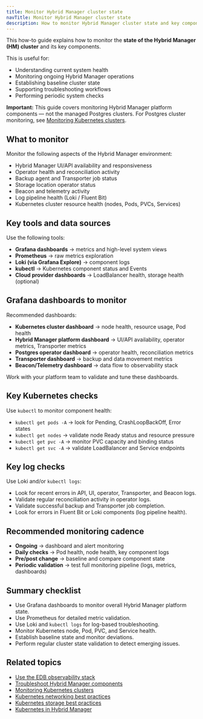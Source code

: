 ```yaml
---
title: Monitor Hybrid Manager cluster state
navTitle: Monitor Hybrid Manager cluster state
description: How to monitor Hybrid Manager cluster state and key components using the EDB observability stack and Kubernetes tools.
---
```


This how-to guide explains how to monitor the **state of the Hybrid Manager (HM) cluster** and its key components.

This is useful for:

- Understanding current system health
- Monitoring ongoing Hybrid Manager operations
- Establishing baseline cluster state
- Supporting troubleshooting workflows
- Performing periodic system checks

**Important:** This guide covers monitoring Hybrid Manager platform components — not the managed Postgres clusters.
For Postgres cluster monitoring, see [Monitoring Kubernetes clusters](/portal/kubernetes/learn/how-to/monitor-kubernetes-cluster).

## What to monitor

Monitor the following aspects of the Hybrid Manager environment:

- Hybrid Manager UI/API availability and responsiveness
- Operator health and reconciliation activity
- Backup agent and Transporter job status
- Storage location operator status
- Beacon and telemetry activity
- Log pipeline health (Loki / Fluent Bit)
- Kubernetes cluster resource health (nodes, Pods, PVCs, Services)

## Key tools and data sources

Use the following tools:

- **Grafana dashboards** → metrics and high-level system views
- **Prometheus** → raw metrics exploration
- **Loki (via Grafana Explore)** → component logs
- **kubectl** → Kubernetes component status and Events
- **Cloud provider dashboards** → LoadBalancer health, storage health (optional)

## Grafana dashboards to monitor

Recommended dashboards:

- **Kubernetes cluster dashboard** → node health, resource usage, Pod health
- **Hybrid Manager platform dashboard** → UI/API availability, operator metrics, Transporter metrics
- **Postgres operator dashboard** → operator health, reconciliation metrics
- **Transporter dashboard** → backup and data movement metrics
- **Beacon/Telemetry dashboard** → data flow to observability stack

Work with your platform team to validate and tune these dashboards.

## Key Kubernetes checks

Use `kubectl` to monitor component health:

- `kubectl get pods -A` → look for Pending, CrashLoopBackOff, Error states
- `kubectl get nodes` → validate node Ready status and resource pressure
- `kubectl get pvc -A` → monitor PVC capacity and binding status
- `kubectl get svc -A` → validate LoadBalancer and Service endpoints

## Key log checks

Use Loki and/or `kubectl logs`:

- Look for recent errors in API, UI, operator, Transporter, and Beacon logs.
- Validate regular reconciliation activity in operator logs.
- Validate successful backup and Transporter job completion.
- Look for errors in Fluent Bit or Loki components (log pipeline health).

## Recommended monitoring cadence

- **Ongoing** → dashboard and alert monitoring
- **Daily checks** → Pod health, node health, key component logs
- **Pre/post change** → baseline and compare component state
- **Periodic validation** → test full monitoring pipeline (logs, metrics, dashboards)

## Summary checklist

- Use Grafana dashboards to monitor overall Hybrid Manager platform state.
- Use Prometheus for detailed metric validation.
- Use Loki and `kubectl logs` for log-based troubleshooting.
- Monitor Kubernetes node, Pod, PVC, and Service health.
- Establish baseline state and monitor deviations.
- Perform regular cluster state validation to detect emerging issues.

## Related topics

- [Use the EDB observability stack](./use-edb-observability-stack)
- [Troubleshoot Hybrid Manager components](./troubleshoot-hybrid-manager-components)
- [Monitoring Kubernetes clusters](/portal/kubernetes/learn/how-to/monitor-kubernetes-cluster)
- [Kubernetes networking best practices](/portal/kubernetes/learn/explained/hybrid-manager/hybrid-manager/manage-kubernetes-networking)
- [Kubernetes storage best practices](/portal/kubernetes/learn/explained/hybrid-manager/hybrid-manager/k8s-storage-best-practices)
- [Kubernetes in Hybrid Manager](/portal/kubernetes/learn/explained/hybrid-manager/hybrid-manager/k8-in-hybrid-manager)
